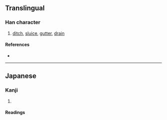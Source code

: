 {{also|瀆|渎}}
{{character info/new}}
==Translingual==
{{Han simplified forms|瀆|涜|渎|ex=y}}

===Han character===
{{Han char|rn=85|rad=水|as=07|sn=10|four=|canj=EGBU|ids=⿰氵売}}

# [[ditch]], [[sluice]], [[gutter]], [[drain]]

====References====
* {{Han ref|kx=0627.311|hdz=31619.021|uh=6D9C|ud=28060}}

----

==Japanese==

===Kanji===
{{ja-kanji|grade=|rs=水07|kyu=瀆}}

# {{rfdef|ja|sort=水07}}

====Readings====
{{ja-readings
|goon=どく
|kanon=とく
|kun=みぞ-, けが-す, けがれ
}}